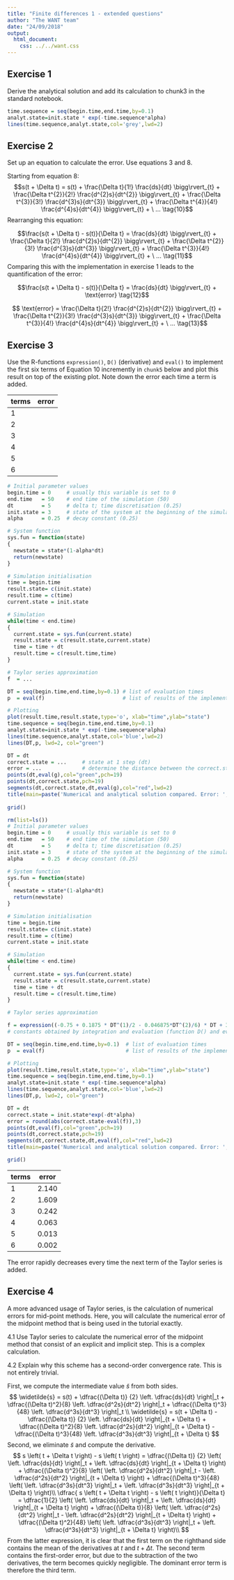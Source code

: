 ```yaml
---
title: "Finite differences 1 - extended questions"
author: "The WANT team"
date: "24/09/2018"
output:
  html_document:
    css: ../../want.css
---
```


## Exercise 1
<div class="exercise">
Derive the analytical solution and add its calculation to chunk3 in the standard notebook.
</div>

<div class="answer">
```r
time.sequence = seq(begin.time,end.time,by=0.1)
analyt.state=init.state * exp(-time.sequence*alpha)
lines(time.sequence,analyt.state,col='grey',lwd=2)
```
</div>

## Exercise 2
<div class="exercise">
Set up an equation to calculate the error. Use equations 3 and 8.
</div>

<div class = "answer">
Starting from equation 8:
$$s(t + \Delta t) = s(t) + \frac{\Delta t}{1!} \frac{ds}{dt} \bigg\rvert_{t} + \frac{\Delta t^{2}}{2!} \frac{d^{2}s}{dt^{2}} \bigg\rvert_{t} + \frac{\Delta t^{3}}{3!} \frac{d^{3}s}{dt^{3}} \bigg\rvert_{t} + \frac{\Delta t^{4}}{4!} \frac{d^{4}s}{dt^{4}} \bigg\rvert_{t} + \ ...     \tag{10}$$
Rearranging this equation:

$$\frac{s(t + \Delta t) - s(t)}{\Delta t} =  \frac{ds}{dt} \bigg\rvert_{t} + \frac{\Delta t}{2!} \frac{d^{2}s}{dt^{2}} \bigg\rvert_{t} + \frac{\Delta t^{2}}{3!} \frac{d^{3}s}{dt^{3}} \bigg\rvert_{t} + \frac{\Delta t^{3}}{4!} \frac{d^{4}s}{dt^{4}} \bigg\rvert_{t} + \ ... \tag{11}$$
Comparing this with the implementation in exercise 1 leads to the quantification of the error:

$$\frac{s(t + \Delta t) - s(t)}{\Delta t} =  \frac{ds}{dt} \bigg\rvert_{t} + \text{error}    \tag{12}$$

$$ \text{error} = \frac{\Delta t}{2!} \frac{d^{2}s}{dt^{2}} \bigg\rvert_{t} + \frac{\Delta t^{2}}{3!} \frac{d^{3}s}{dt^{3}} \bigg\rvert_{t} + \frac{\Delta t^{3}}{4!} \frac{d^{4}s}{dt^{4}} \bigg\rvert_{t} + \ ... \tag{13}$$
</div>

## Exercise 3
<div class="exercise">
Use the R-functions `expression()`, `D()` (derivative) and `eval()` to implement the first six terms of Equation 10 incremently in `chunk5` below and plot this result on top of the existing plot. Note down the error each time a term is added.

terms | error 
----- | ----- 
1 |
2 |  
3 |
4 |
5 | 
6 | 
</div>

<div class="student_answer">
```r
# Initial parameter values
begin.time = 0     # usually this variable is set to 0
end.time   = 50    # end time of the simulation (50)
dt         = 5     # delta t; time discretisation (0.25)
init.state = 3     # state of the system at the beginning of the simulation (3)
alpha      = 0.25  # decay constant (0.25)

# System function
sys.fun = function(state)
{
  newstate = state*(1-alpha*dt)
  return(newstate)
}

# Simulation initialisation
time = begin.time
result.state= c(init.state)
result.time = c(time)
current.state = init.state

# Simulation
while(time < end.time)
{
  current.state = sys.fun(current.state)
  result.state = c(result.state,current.state)
  time = time + dt
  result.time = c(result.time,time)
}

# Taylor series approximation
f  = ...                 

DT = seq(begin.time,end.time,by=0.1) # list of evaluation times
p  = eval(f)                         # list of results of the implemented funtion

# Plotting
plot(result.time,result.state,type='o', xlab="time",ylab="state")
time.sequence = seq(begin.time,end.time,by=0.1)
analyt.state=init.state * exp(-time.sequence*alpha)
lines(time.sequence,analyt.state,col='blue',lwd=2)
lines(DT,p, lwd=2, col="green")

DT = dt
correct.state = ...     # state at 1 step (dt)
error = ...             # determine the distance between the correct.state and the value calculated with the Taylor series 
points(dt,eval(g),col="green",pch=19)
points(dt,correct.state,pch=19)
segments(dt,correct.state,dt,eval(g),col="red",lwd=2)
title(main=paste('Numerical and analytical solution compared. Error: ',error))
      
grid()
```
</div>

<div class="answer">
```r
rm(list=ls())
# Initial parameter values
begin.time = 0     # usually this variable is set to 0
end.time   = 50    # end time of the simulation (50)
dt         = 5     # delta t; time discretisation (0.25)
init.state = 3     # state of the system at the beginning of the simulation (3)
alpha      = 0.25  # decay constant (0.25)

# System function
sys.fun = function(state)
{
  newstate = state*(1-alpha*dt)
  return(newstate)
}

# Simulation initialisation
time = begin.time
result.state= c(init.state)
result.time = c(time)
current.state = init.state

# Simulation
while(time < end.time)
{
  current.state = sys.fun(current.state)
  result.state = c(result.state,current.state)
  time = time + dt
  result.time = c(result.time,time)
}

# Taylor series approximation

f = expression((-0.75 + 0.1875 * DT^(1)/2 - 0.046875*DT^(2)/6) * DT + 3)   
# constants obtained by integration and evaluation (function D() and eval())

DT = seq(begin.time,end.time,by=0.1)  # list of evaluation times
p  = eval(f)                          # list of results of the implemented funtion

# Plotting
plot(result.time,result.state,type='o', xlab="time",ylab="state")
time.sequence = seq(begin.time,end.time,by=0.1)
analyt.state=init.state * exp(-time.sequence*alpha)
lines(time.sequence,analyt.state,col='blue',lwd=2)
lines(DT,p, lwd=2, col="green")

DT = dt
correct.state = init.state*exp(-dt*alpha)
error = round(abs(correct.state-eval(f)),3)
points(dt,eval(f),col="green",pch=19)
points(dt,correct.state,pch=19)
segments(dt,correct.state,dt,eval(f),col="red",lwd=2)
title(main=paste('Numerical and analytical solution compared. Error: ',error))

grid()
```

terms | error 
----- | ----- 
1 | 2.140
2 | 1.609 
3 | 0.242 
4 | 0.063 
5 | 0.013 
6 | 0.002 

The error rapidly decreases every time the next term of the Taylor series is added.

</div>

## Exercise 4
A more advanced usage of Taylor series, is the calculation of numerical errors for mid-point methods. Here, you will calculate the numerical error of the midpoint method that is being used in the tutorial exactly.

<div class="exercise">
4.1 Use Taylor series to calculate the numerical error of the midpoint method that consist of an explicit and implicit step. This is a complex calculation.

4.2 Explain why this scheme has a second-order convergence rate. This is not entirely trivial.
</div>

<div class="answer">
First, we compute the intermediate value $\widetilde{s}$ from both sides.
$$
\widetilde{s} = s(t)
+ \dfrac{(\Delta t)}  {2}  \left. \dfrac{ds}{dt}     \right|_t
+ \dfrac{(\Delta t)^2}{8}  \left. \dfrac{d^2s}{dt^2} \right|_t
+ \dfrac{(\Delta t)^3}{48} \left. \dfrac{d^3s}{dt^3} \right|_t \\
\widetilde{s} = s(t + \Delta t) 
- \dfrac{(\Delta t)}  {2}  \left. \dfrac{ds}{dt}     \right|_{t + \Delta t}
+ \dfrac{(\Delta t)^2}{8}  \left. \dfrac{d^2s}{dt^2} \right|_{t + \Delta t}
- \dfrac{(\Delta t)^3}{48} \left. \dfrac{d^3s}{dt^3} \right|_{t + \Delta t}
$$
Second, we eliminate $\widetilde{s}$ and compute the derivative.
$$
s \left( t + \Delta t \right) - s \left( t \right) = 
  \dfrac{(\Delta t)}  {2}  \left( \left. \dfrac{ds}{dt}     \right|_t + \left. \dfrac{ds}{dt}     \right|_{t + \Delta t} \right)
+ \dfrac{(\Delta t)^2}{8}  \left( \left. \dfrac{d^2s}{dt^2} \right|_t - \left. \dfrac{d^2s}{dt^2} \right|_{t + \Delta t} \right)
+ \dfrac{(\Delta t)^3}{48} \left( \left. \dfrac{d^3s}{dt^3} \right|_t + \left. \dfrac{d^3s}{dt^3} \right|_{t + \Delta t} \right)\\
\dfrac{ s \left( t + \Delta t \right) - s \left( t \right)}{\Delta t} = 
  \dfrac{1}{2}             \left( \left. \dfrac{ds}{dt}     \right|_t + \left. \dfrac{ds}{dt}     \right|_{t + \Delta t} \right)
+ \dfrac{(\Delta t)}{8}    \left( \left. \dfrac{d^2s}{dt^2} \right|_t - \left. \dfrac{d^2s}{dt^2} \right|_{t + \Delta t} \right)
+ \dfrac{(\Delta t)^2}{48} \left( \left. \dfrac{d^3s}{dt^3} \right|_t + \left. \dfrac{d^3s}{dt^3} \right|_{t + \Delta t} \right)\\
$$
From the latter expression, it is clear that the first term on the righthand side contains the mean of the derivatives at $t$ and $t + \Delta t$. The second term contains the first-order error, but due to the subtraction of the two derivatives, the term becomes quickly negligible. The dominant error term is therefore the third term.
</div>








